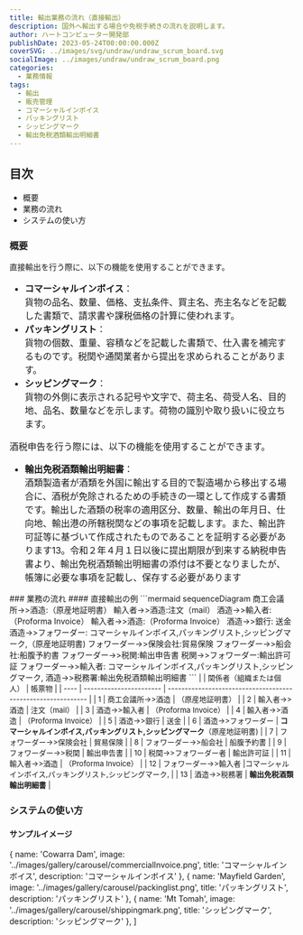 ```yaml
---
title: 輸出業務の流れ（直接輸出）
description: 国外へ輸出する場合や免税手続きの流れを説明します。
author: ハートコンピューター開発部
publishDate: 2023-05-24T00:00:00.000Z
coverSVG: ../images/svg/undraw/undraw_scrum_board.svg
socialImage: ../images/undraw/undraw_scrum_board.png
categories:
  - 業務情報
tags:
  - 輸出
  - 販売管理
  - コマーシャルインボイス
  - パッキングリスト
  - シッピングマーク
  - 輸出免税酒類輸出明細書
---
```

## 目次
 - 概要
 - 業務の流れ
 - システムの使い方 
### 概要
直接輸出を行う際に、以下の機能を使用することができます。
<font size="3">
 - **コマーシャルインボイス**：  
 貨物の品名、数量、価格、支払条件、買主名、売主名などを記載した書類で、請求書や課税価格の計算に使われます。
 - **パッキングリスト**：  
 貨物の個数、重量、容積などを記載した書類で、仕入書を補完するものです。税関や通関業者から提出を求められることがあります。
 - **シッピングマーク**：  
 貨物の外側に表示される記号や文字で、荷主名、荷受人名、目的地、品名、数量などを示します。荷物の識別や取り扱いに役立ちます。

酒税申告を行う際には、以下の機能を使用することができます。
 - **輸出免税酒類輸出明細書**：  
酒類製造者が酒類を外国に輸出する目的で製造場から移出する場合に、酒税が免除されるための手続きの一環として作成する書類です。輸出した酒類の税率の適用区分、数量、輸出の年月日、仕向地、輸出港の所轄税関などの事項を記載します。また、輸出許可証等に基づいて作成されたものであることを証明する必要があります13。令和２年４月１日以後に提出期限が到来する納税申告書より、輸出免税酒類輸出明細書の添付は不要となりましたが、帳簿に必要な事項を記載し、保存する必要があります
</font>
### 業務の流れ
#### 直接輸出の例
```mermaid
sequenceDiagram
	商工会議所->>酒造:（原産地証明書）
	輸入者->>酒造:注文（mail）
	酒造->>輸入者:（Proforma Invoice）
	輸入者->>酒造:（Proforma Invoice）
  酒造->>銀行: 送金
	酒造->>フォワーダー: コマーシャルインボイス,パッキングリスト,シッピングマーク,（原産地証明書)
	フォワーダー->>保険会社:貿易保険
	フォワーダー->>船会社:船腹予約書
	フォワーダー->>税関:輸出申告書
  税関->>フォワーダー:輸出許可証
	フォワーダー->>輸入者: コマーシャルインボイス,パッキングリスト,シッピングマーク,
  酒造->>税務署:輸出免税酒類輸出明細書
```

<font size="2">
|      | 関係者（組織または個人）                | 帳票物                                                       |
| ---- | ----------------------- | ------------------------------------------------------------ |
| 1    | 商工会議所->>酒造     | （原産地証明書）                                             |
| 2    | 輸入者->>酒造         | 注文（mail）                                                 |
| 3    | 酒造->>輸入者         | （Proforma Invoice）                                         |
| 4   | 輸入者->>酒造         | （Proforma Invoice）                                         |
| 5    | 酒造->>銀行           | 送金                                                         |
| 6    | 酒造->>フォワーダー   | <b style={{color: 'tomato'}}>コマーシャルインボイス,パッキングリスト,シッピングマーク</b>（原産地証明書) |
| 7    | フォワーダー->>保険会社 | 貿易保険                                                     |
| 8    | フォワーダー->>船会社   | 船腹予約書                                                   |
| 9    | フォワーダー->>税関     | 輸出申告書                                                   |
| 10    | 税関->>フォワーダー者     | 輸出許可証                                                   |
| 11   | 輸入者->>酒造         | （Proforma Invoice）                                         |
| 12   |	フォワーダー->>輸入者 |コマーシャルインボイス,パッキングリスト,シッピングマーク,              |
| 13   | 酒造->>税務署         | <b style={{color: 'tomato'}}>輸出免税酒類輸出明細書</b>              |

</font>

### システムの使い方
#### サンプルイメージ
  { name: 'Cowarra Dam', image: '../images/gallery/carousel/commercialInvoice.png', title: 'コマーシャルインボイス', description: 'コマーシャルインボイス' },
  { name: 'Mayfield Garden', image: '../images/gallery/carousel/packinglist.png', title: 'パッキングリスト', description: 'パッキングリスト' },
  { name: 'Mt Tomah', image: '../images/gallery/carousel/shippingmark.png', title: 'シッピングマーク', description: 'シッピングマーク' },
]

<Carousel pages={carouselPages} />